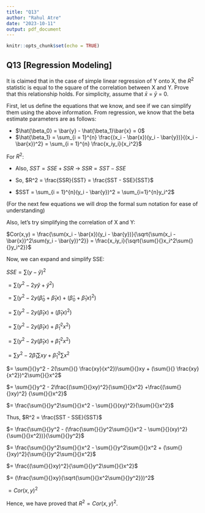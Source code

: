 ```yaml
---
title: "Q13"
author: "Rahul Atre"
date: "2023-10-11"
output: pdf_document
---
```


```r
knitr::opts_chunk$set(echo = TRUE)
```

## Q13 [Regression Modeling]

It is claimed that in the case of simple linear regression of Y onto X, the $R^2$ statistic is equal to the square of the correlation between X and Y. Prove that this relationship holds. For simplicity, assume that $\bar{x}$ = $\bar{y}$ = 0.


First, let us define the equations that we know, and see if we can simplify them using the above information. From regression, we know that the beta estimate parameters are as follows: 

- $\hat{\beta_0} = \bar{y} - \hat{\beta_1}\bar{x} = 0$
- $\hat{\beta_1} = \sum_{i = 1}^{n} \frac{(x_i - \bar{x})(y_i - \bar{y})}{(x_i - \bar{x})^2} = \sum_{i = 1}^{n} \frac{x_iy_i}{x_i^2}$

For $R^2$:

- Also, $SST = SSE + SSR$ $\rightarrow$ $SSR = SST - SSE$

- So, $R^2 = \frac{SSR}{SST} = \frac{SST - SSE}{SST}$

- $SST = \sum_{i = 1}^{n}(y_i - \bar{y})^2 = \sum_{i=1}^{n}y_i^2$

(For the next few equations we will drop the formal sum notation for ease of understanding)

Also, let's try simplifying the correlation of X and Y:

$Cor(x,y) = \frac{\sum(x_i - \bar{x})(y_i - \bar{y})}{\sqrt{\sum(x_i - \bar{x})^2\sum(y_i - \bar{y})^2}} = \frac{x_iy_i}{\sqrt{\sum{}{}x_i^2\sum{}{}y_i^2}}$

Now, we can expand and simplify SSE:

$SSE = \sum{}{}(y - \hat{y})^2$

$= \sum(y^2 - 2y\hat{y} + \hat{y}^2)$

$= \sum(y^2 - 2y(\hat\beta_0 + \hat\beta_1x) + (\hat\beta_0 + \hat\beta_1x)^2)$

$= \sum(y^2 - 2y(\hat\beta_1x) + (\hat\beta_1x)^2)$

$= \sum(y^2 - 2y(\hat\beta_1x) + \hat\beta_1^2x^2)$

$= \sum(y^2 - 2y(\hat\beta_1x) + \hat\beta_1^2x^2)$

$= \sum{}{}y^2 - 2\hat\beta_1\sum{}{}xy + \hat\beta_1^2\sum{}{}x^2$

$= \sum{}{}y^2 - 2(\sum{}{} \frac{xy}{x^2})\sum{}{}xy + (\sum{}{} \frac{xy}{x^2})^2\sum{}{}x^2$

$= \sum{}{}y^2 - 2\frac{(\sum{}{}xy)^2}{\sum{}{}x^2} +\frac{(\sum{}{}xy)^2} {\sum{}{}x^2}$

$= \frac{\sum{}{}y^2\sum{}{}x^2 - \sum{}{}(xy)^2}{\sum{}{}x^2}$


Thus, $R^2 = \frac{SST - SSE}{SST}$

$= \frac{\sum{}{}y^2 - (\frac{\sum{}{}y^2\sum{}{}x^2 - \sum{}{}(xy)^2}{\sum{}{}x^2})}{\sum{}{}y^2}$

$= \frac{\sum{}{}y^2\sum{}{}x^2 - \sum{}{}y^2\sum{}{}x^2 + (\sum{}{}xy)^2}{\sum{}{}y^2\sum{}{}x^2}$

$= \frac{(\sum{}{}xy)^2}{\sum{}{}y^2\sum{}{}x^2}$

$= (\frac{\sum{}{}xy}{\sqrt{\sum{}{}x^2\sum{}{}y^2}})^2$

$= Cor(x,y)^2$


Hence, we have proved that $R^2 = Cor(x,y)^2$.




